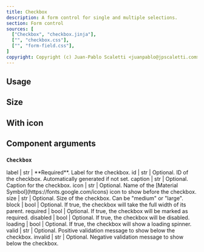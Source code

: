 ```yaml
---
title: Checkbox
description: A form control for single and multiple selections.
section: Form control
sources: [
  ["Checkbox", "checkbox.jinja"],
  ["", "checkbox.css"],
  ["", "form-field.css"],
]
copyright: Copyright (c) Juan-Pablo Scaletti <juanpablo@jpscaletti.com>
---
```


## Usage

<Example name="ex.Checkbox" />

## Size

<Example name="ex.Checkbox.Size" />

## With icon

<Example name="ex.Checkbox.Icon" />


## Component arguments

### `Checkbox`

<Arguments>
  label | str | **Required**. Label for the checkbox.
  id | str | Optional. ID of the checkbox. Automatically generated if not set.
  caption | str | Optional. Caption for the checkbox.
  icon | str | Optional. Name of the [Material Symbol](https://fonts.google.com/icons) icon to show before the checkbox.
  size | str | Optional. Size of the checkbox. Can be "medium" or "large".
  block | bool | Optional. If true, the checkbox will take the full width of its parent.
  required | bool | Optional. If true, the checkbox will be marked as required.
  disabled | bool | Optional. If true, the checkbox will be disabled.
  loading | bool | Optional. If true, the checkbox will show a loading spinner.
  valid | str | Optional. Positive validation message to show below the checkbox.
  invalid | str | Optional. Negative validation message to show below the checkbox.
</Arguments>


<Sources />
